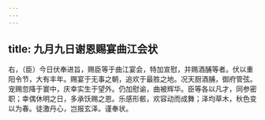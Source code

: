 ```yaml
---
---
---
```

title: 九月九日谢恩赐宴曲江会状
---



右，（臣）今日伏奉进旨，赐臣等于曲江宴会，特加宣慰，并赐酒脯等者。伏以重阳令节，大有丰年。赐宴于无事之朝，追欢于最胜之地。况天厨酒脯，御府管弦。宠赐忽降于寰中，庆幸实生于望外。仍加慰谕，曲被辉华。臣等各以凡才，同参密职；幸偶休明之日，多承饫赐之恩。乐感形骸，欢容动而成舞；泽均草木，秋色变以为春。徒激丹心，岂报玄泽。谨奉状。